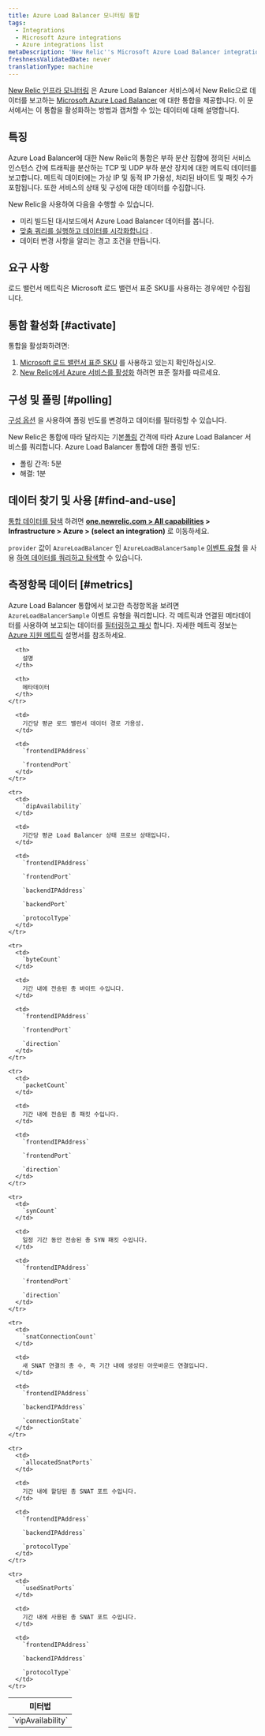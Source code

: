 ```yaml
---
title: Azure Load Balancer 모니터링 통합
tags:
  - Integrations
  - Microsoft Azure integrations
  - Azure integrations list
metaDescription: 'New Relic''s Microsoft Azure Load Balancer integration: what data it reports, and how to enable it.'
freshnessValidatedDate: never
translationType: machine
---
```


[New Relic 인프라 모니터링](/docs/infrastructure) 은 Azure Load Balancer 서비스에서 New Relic으로 데이터를 보고하는 [Microsoft Azure Load Balancer](https://docs.microsoft.com/en-us/azure/load-balancer/) 에 대한 통합을 제공합니다. 이 문서에서는 이 통합을 활성화하는 방법과 캡처할 수 있는 데이터에 대해 설명합니다.

## 특징

Azure Load Balancer에 대한 New Relic의 통합은 부하 분산 집합에 정의된 서비스 인스턴스 간에 트래픽을 분산하는 TCP 및 UDP 부하 분산 장치에 대한 메트릭 데이터를 보고합니다. 메트릭 데이터에는 가상 IP 및 동적 IP 가용성, 처리된 바이트 및 패킷 수가 포함됩니다. 또한 서비스의 상태 및 구성에 대한 데이터를 수집합니다.

New Relic을 사용하여 다음을 수행할 수 있습니다.

* 미리 빌드된 대시보드에서 Azure Load Balancer 데이터를 봅니다.
* [맞춤 쿼리를 실행하고 데이터를 시각화합니다](/docs/using-new-relic/data/understand-data/query-new-relic-data) .
* 데이터 변경 사항을 알리는 경고 조건을 만듭니다.

## 요구 사항

로드 밸런서 메트릭은 Microsoft 로드 밸런서 표준 SKU를 사용하는 경우에만 수집됩니다.

## 통합 활성화 [#activate]

통합을 활성화하려면:

1. [Microsoft 로드 밸런서 표준 SKU](#requirements) 를 사용하고 있는지 확인하십시오.
2. [New Relic에서 Azure 서비스를 활성화](/docs/infrastructure/microsoft-azure-integrations/getting-started/activate-azure-integrations) 하려면 표준 절차를 따르세요.

## 구성 및 폴링 [#polling]

[구성 옵션](/docs/integrations/new-relic-integrations/getting-started/configure-polling-frequency-data-collection-cloud-integrations) 을 사용하여 폴링 빈도를 변경하고 데이터를 필터링할 수 있습니다.

New Relic은 통합에 따라 달라지는 기본[폴링](/docs/integrations/microsoft-azure-integrations/getting-started/azure-integration-polling) 간격에 따라 Azure Load Balancer 서비스를 쿼리합니다. Azure Load Balancer 통합에 대한 폴링 빈도:

* 폴링 간격: 5분
* 해결: 1분

## 데이터 찾기 및 사용 [#find-and-use]

[통합 데이터를 탐색](/docs/infrastructure/integrations/find-use-infrastructure-integration-data) 하려면 <DNT>**[one.newrelic.com > All capabilities](https://one.newrelic.com/all-capabilities) > Infrastructure > Azure > (select an integration)**</DNT> 로 이동하세요.

`provider` 값이 `AzureLoadBalancer` 인 `AzureLoadBalancerSample` [이벤트 유형](/docs/data-apis/understand-data/new-relic-data-types/#event-data) 을 사용 [하여 데이터를 쿼리하고 탐색할](/docs/using-new-relic/data/understand-data/query-new-relic-data) 수 있습니다.

## 측정항목 데이터 [#metrics]

Azure Load Balancer 통합에서 보고한 측정항목을 보려면 `AzureLoadBalancerSample` 이벤트 유형을 쿼리합니다. 각 메트릭과 연결된 메타데이터를 사용하여 보고되는 데이터를 [필터링하고 패싯](/docs/infrastructure/integrations-getting-started/getting-started/understand-integration-data-data-types#metric) 합니다. 자세한 메트릭 정보는 [Azure 지원 메트릭](https://docs.microsoft.com/en-us/azure/azure-monitor/platform/metrics-supported#microsoftnetworkloadbalancers) 설명서를 참조하세요.

<table>
  <thead>
    <tr>
      <th style={{ width: "250px" }}>
        미터법
      </th>

      <th>
        설명
      </th>

      <th>
        메타데이터
      </th>
    </tr>
  </thead>

  <tbody>
    <tr>
      <td>
        `vipAvailability`
      </td>

      <td>
        기간당 평균 로드 밸런서 데이터 경로 가용성.
      </td>

      <td>
        `frontendIPAddress`

        `frontendPort`
      </td>
    </tr>

    <tr>
      <td>
        `dipAvailability`
      </td>

      <td>
        기간당 평균 Load Balancer 상태 프로브 상태입니다.
      </td>

      <td>
        `frontendIPAddress`

        `frontendPort`

        `backendIPAddress`

        `backendPort`

        `protocolType`
      </td>
    </tr>

    <tr>
      <td>
        `byteCount`
      </td>

      <td>
        기간 내에 전송된 총 바이트 수입니다.
      </td>

      <td>
        `frontendIPAddress`

        `frontendPort`

        `direction`
      </td>
    </tr>

    <tr>
      <td>
        `packetCount`
      </td>

      <td>
        기간 내에 전송된 총 패킷 수입니다.
      </td>

      <td>
        `frontendIPAddress`

        `frontendPort`

        `direction`
      </td>
    </tr>

    <tr>
      <td>
        `synCount`
      </td>

      <td>
        일정 기간 동안 전송된 총 SYN 패킷 수입니다.
      </td>

      <td>
        `frontendIPAddress`

        `frontendPort`

        `direction`
      </td>
    </tr>

    <tr>
      <td>
        `snatConnectionCount`
      </td>

      <td>
        새 SNAT 연결의 총 수, 즉 기간 내에 생성된 아웃바운드 연결입니다.
      </td>

      <td>
        `frontendIPAddress`

        `backendIPAddress`

        `connectionState`
      </td>
    </tr>

    <tr>
      <td>
        `allocatedSnatPorts`
      </td>

      <td>
        기간 내에 할당된 총 SNAT 포트 수입니다.
      </td>

      <td>
        `frontendIPAddress`

        `backendIPAddress`

        `protocolType`
      </td>
    </tr>

    <tr>
      <td>
        `usedSnatPorts`
      </td>

      <td>
        기간 내에 사용된 총 SNAT 포트 수입니다.
      </td>

      <td>
        `frontendIPAddress`

        `backendIPAddress`

        `protocolType`
      </td>
    </tr>
  </tbody>
</table>